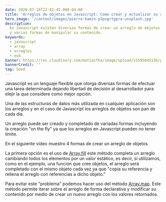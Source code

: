 ```yaml
---
date: 2020-07-16T23:41:45.000-04:00
title: 'Arreglos de objetos en Javascript: Como crear y actualizar su contenido'
hero_image: '/content/images/pierre-bamin-p2pogrtgpra-unsplash.jpg'
description:
  En Javascript existen diversas formas de crear un arreglo de objetos
  y varias formas de manipular su contenido.
keywords:
  - javascript
  - array
  - arreglos
  - es6
banner: https://res.cloudinary.com/matiasfha/image/upload/v1595045136/pierre-bamin-P2POGRtGprA-unsplash_gx6ozd.jpg
bannerCredit: ''
tag: Seed
---
```


Javascript es un lenguaje flexible que otorga diversas formas de efectuar una tarea determinada dejando libertad de decisión al desarrollador para elejir la que considere como mejor opción.

Una de las estructuras de datos más utilizada en cualquier aplicación son los arreglos y en el caso de Javascript los arreglos de objetos son pan de cada día.

Un arreglo puede ser creado y completado de variadas formas incluyendo la creación "on the fly" ya que los arreglos en Javascript pueden no tener límite.

En el siguiente vídeo muestro 4 formas de crear un arreglo de objetos

<EggheadLesson lessonId="javascript-4-formas-de-llenar-un-arreglo-en-javascript" />

La primera opción es el uso de [Array.fill](https://developer.mozilla.org/es/docs/Web/JavaScript/Referencia/Objetos_globales/Array/fill 'Array.fill') este método completa un arreglo cambiando todos los elementos por un valor estático, es decir, si utilizamos, como en el ejemplo, una función que cree objetos, el arreglo será completado con el mismo objeto cada vez ya que "copia su referencia y rellena el arreglo con referencias a dicho objeto."

Para evitar este "problema" podemos hacer uso del método [Array.map](https://developer.mozilla.org/es/docs/Web/JavaScript/Referencia/Objetos_globales/Array/map). Este método permite iterar sobre el arreglo de forma declarativa y modificar su contenido por medio de crear un nuevo arreglo con los valores retornados.
